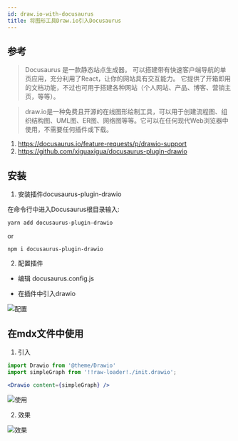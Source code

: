 ```yaml
---
id: draw.io-with-docusaurus
title: 将图形工具Draw.io引入Docusaurus
---
```



<Drawio content={simpleGraph} />

## 参考

> Docusaurus 是一款静态站点生成器。 可以搭建带有快速客户端导航的单页应用，充分利用了React，让你的网站具有交互能力。 它提供了开箱即用的文档功能，不过也可用于搭建各种网站（个人网站、产品、博客、营销主页，等等）。

> draw.io是一种免费且开源的在线图形绘制工具，可以用于创建流程图、组织结构图、UML图、ER图、网络图等等。它可以在任何现代Web浏览器中使用，不需要任何插件或下载。

1. https://docusaurus.io/feature-requests/p/drawio-support
2. https://github.com/xiguaxigua/docusaurus-plugin-drawio

## 安装

1. 安装插件docusaurus-plugin-drawio

在命令行中进入Docusaurus根目录输入:

`yarn add docusaurus-plugin-drawio`

or

`npm i docusaurus-plugin-drawio`

2. 配置插件

* 编辑 docusaurus.config.js

* 在插件中引入drawio

![配置](./1724497424221.jpg "Magic Gardens")

## 在mdx文件中使用

1. 引入

```jsx
import Drawio from '@theme/Drawio'
import simpleGraph from '!!raw-loader!./init.drawio';

<Drawio content={simpleGraph} />
```

![使用](./1724498151585.jpg "Magic Gardens")

2. 效果

![效果](./1724498506018.jpg "Magic Gardens")


